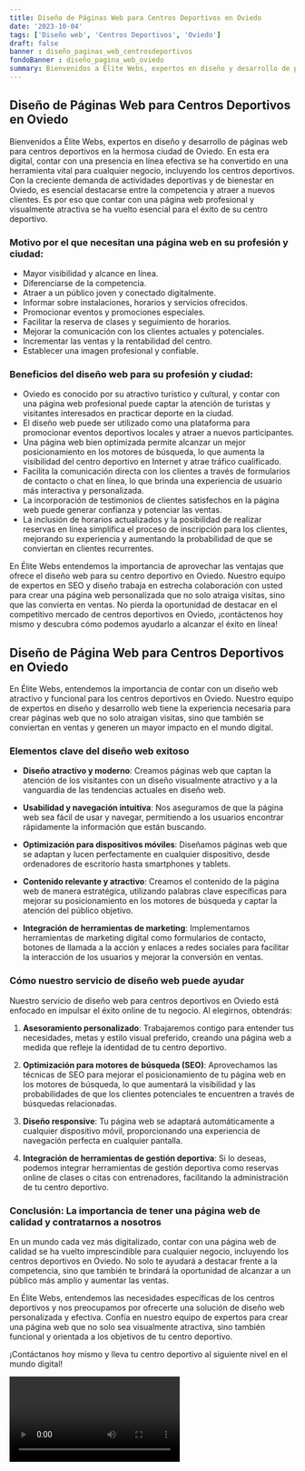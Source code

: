 ```yaml
---
title: Diseño de Páginas Web para Centros Deportivos en Oviedo
date: '2023-10-04'
tags: ['Diseño web', 'Centros Deportivos', 'Oviedo']
draft: false
banner : diseño_paginas_web_centrosdeportivos
fondoBanner : diseño_pagina_web_oviedo
summary: Bienvenidos a Élite Webs, expertos en diseño y desarrollo de páginas web para centros deportivos en la hermosa ciudad de Oviedo. En esta era digital, contar con una presencia en línea efectiva se ha convertido en una herramienta vital para cualquier negocio, incluyendo los centros deportivos. Con la creciente demanda de actividades deportivas y de bienestar en Oviedo, es esencial destacarse entre la competencia y atraer a nuevos clientes. Es por eso que contar con una página web profesional y visualmente atractiva se ha vuelto esencial para el éxito de su centro deportivo.
---
```


## Diseño de Páginas Web para Centros Deportivos en Oviedo

Bienvenidos a Élite Webs, expertos en diseño y desarrollo de páginas web para centros deportivos en la hermosa ciudad de Oviedo. En esta era digital, contar con una presencia en línea efectiva se ha convertido en una herramienta vital para cualquier negocio, incluyendo los centros deportivos. Con la creciente demanda de actividades deportivas y de bienestar en Oviedo, es esencial destacarse entre la competencia y atraer a nuevos clientes. Es por eso que contar con una página web profesional y visualmente atractiva se ha vuelto esencial para el éxito de su centro deportivo.

### Motivo por el que necesitan una página web en su profesión y ciudad:

- Mayor visibilidad y alcance en línea.
- Diferenciarse de la competencia.
- Atraer a un público joven y conectado digitalmente.
- Informar sobre instalaciones, horarios y servicios ofrecidos.
- Promocionar eventos y promociones especiales.
- Facilitar la reserva de clases y seguimiento de horarios.
- Mejorar la comunicación con los clientes actuales y potenciales.
- Incrementar las ventas y la rentabilidad del centro.
- Establecer una imagen profesional y confiable.

### Beneficios del diseño web para su profesión y ciudad:

- Oviedo es conocido por su atractivo turístico y cultural, y contar con una página web profesional puede captar la atención de turistas y visitantes interesados en practicar deporte en la ciudad.
- El diseño web puede ser utilizado como una plataforma para promocionar eventos deportivos locales y atraer a nuevos participantes.
- Una página web bien optimizada permite alcanzar un mejor posicionamiento en los motores de búsqueda, lo que aumenta la visibilidad del centro deportivo en Internet y atrae tráfico cualificado.
- Facilita la comunicación directa con los clientes a través de formularios de contacto o chat en línea, lo que brinda una experiencia de usuario más interactiva y personalizada.
- La incorporación de testimonios de clientes satisfechos en la página web puede generar confianza y potenciar las ventas.
- La inclusión de horarios actualizados y la posibilidad de realizar reservas en línea simplifica el proceso de inscripción para los clientes, mejorando su experiencia y aumentando la probabilidad de que se conviertan en clientes recurrentes.

En Élite Webs entendemos la importancia de aprovechar las ventajas que ofrece el diseño web para su centro deportivo en Oviedo. Nuestro equipo de expertos en SEO y diseño trabaja en estrecha colaboración con usted para crear una página web personalizada que no solo atraiga visitas, sino que las convierta en ventas. No pierda la oportunidad de destacar en el competitivo mercado de centros deportivos en Oviedo, ¡contáctenos hoy mismo y descubra cómo podemos ayudarlo a alcanzar el éxito en línea!

<GifSeo />

<Cta />

## Diseño de Página Web para Centros Deportivos en Oviedo

En Élite Webs, entendemos la importancia de contar con un diseño web atractivo y funcional para los centros deportivos en Oviedo. Nuestro equipo de expertos en diseño y desarrollo web tiene la experiencia necesaria para crear páginas web que no solo atraigan visitas, sino que también se conviertan en ventas y generen un mayor impacto en el mundo digital.

### Elementos clave del diseño web exitoso

- **Diseño atractivo y moderno**: Creamos páginas web que captan la atención de los visitantes con un diseño visualmente atractivo y a la vanguardia de las tendencias actuales en diseño web.

- **Usabilidad y navegación intuitiva**: Nos aseguramos de que la página web sea fácil de usar y navegar, permitiendo a los usuarios encontrar rápidamente la información que están buscando.

- **Optimización para dispositivos móviles**: Diseñamos páginas web que se adaptan y lucen perfectamente en cualquier dispositivo, desde ordenadores de escritorio hasta smartphones y tablets.

- **Contenido relevante y atractivo**: Creamos el contenido de la página web de manera estratégica, utilizando palabras clave específicas para mejorar su posicionamiento en los motores de búsqueda y captar la atención del público objetivo.

- **Integración de herramientas de marketing**: Implementamos herramientas de marketing digital como formularios de contacto, botones de llamada a la acción y enlaces a redes sociales para facilitar la interacción de los usuarios y mejorar la conversión en ventas.

### Cómo nuestro servicio de diseño web puede ayudar

Nuestro servicio de diseño web para centros deportivos en Oviedo está enfocado en impulsar el éxito online de tu negocio. Al elegirnos, obtendrás:

1. **Asesoramiento personalizado**: Trabajaremos contigo para entender tus necesidades, metas y estilo visual preferido, creando una página web a medida que refleje la identidad de tu centro deportivo.

2. **Optimización para motores de búsqueda (SEO)**: Aprovechamos las técnicas de SEO para mejorar el posicionamiento de tu página web en los motores de búsqueda, lo que aumentará la visibilidad y las probabilidades de que los clientes potenciales te encuentren a través de búsquedas relacionadas.

3. **Diseño responsive**: Tu página web se adaptará automáticamente a cualquier dispositivo móvil, proporcionando una experiencia de navegación perfecta en cualquier pantalla.

4. **Integración de herramientas de gestión deportiva**: Si lo deseas, podemos integrar herramientas de gestión deportiva como reservas online de clases o citas con entrenadores, facilitando la administración de tu centro deportivo.

### Conclusión: La importancia de tener una página web de calidad y contratarnos a nosotros

En un mundo cada vez más digitalizado, contar con una página web de calidad se ha vuelto imprescindible para cualquier negocio, incluyendo los centros deportivos en Oviedo. No solo te ayudará a destacar frente a la competencia, sino que también te brindará la oportunidad de alcanzar a un público más amplio y aumentar las ventas.

En Élite Webs, entendemos las necesidades específicas de los centros deportivos y nos preocupamos por ofrecerte una solución de diseño web personalizada y efectiva. Confía en nuestro equipo de expertos para crear una página web que no solo sea visualmente atractiva, sino también funcional y orientada a los objetivos de tu centro deportivo.

¡Contáctanos hoy mismo y lleva tu centro deportivo al siguiente nivel en el mundo digital!

<Video />

<CtaBot job='Centros Deportivos' city='Oviedo'/>

<Gmaps query='Oviedo+españa+maps' />